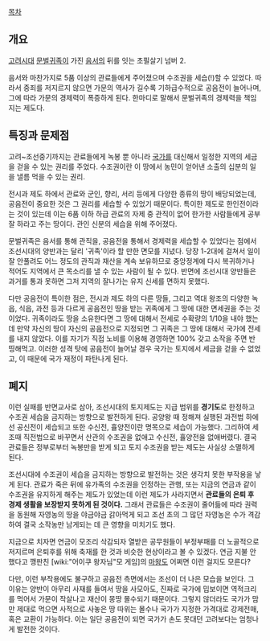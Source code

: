 [[목차]]
== 개요 ==
[[고려]]시대 [[문벌귀족]]이 가진 [[음서]]의 뒤를 잇는 초필살기 넘버 2.

음서와 마찬가지로 5품 이상의 관료들에게 주어졌으며 수조권을 세습(!)할 수 있었다. 따라서 중죄를 저지르지 않으면 가문의 역사가 길수록 기하급수적으로 공음전이 늘어나며, 그에 따라 가문의 경제력이 폭증하게 된다. 한마디로 말해서 문벌귀족의 경제력을 책임지는 제도다.

== 특징과 문제점 ==
고려~조선중기까지는 관료들에게 녹봉 뿐 아니라 [[국가]]를 대신해서 일정한 지역의 세금을 걷을 수 있는 권리를 주었다. 수조권이란 이 땅에서 농민이 얻어낸 소출의 십분의 일을 낼름 먹을 수 있는 권리.

전시과 제도 하에서 관료와 군인, 향리, 서리 등에게 다양한 종류의 땅이 배당되었는데, 공음전이 중요한 것은 그 권리를 세습할 수 있었기 때문이다. 특이한 제도로 한인전이라는 것이 있는데 이는 6품 이하 하급 관료의 자제 중 관직이 없어 한가한 사람들에게 공부 잘 하라고 주는 땅이다. 관인 신분의 세습을 위해 주어졌다.

문벌귀족은 음서를 통해 관직을, 공음전을 통해서 경제력을 세습할 수 있었다는 점에서 조선시대의 양반과는 달리 '귀족'이라 할 만한 면모를 지녔다. 당장 1-2대에 걸쳐서 일이 잘 안풀려도 어느 정도의 관직과 재산을 계속 보유하므로 중앙정계에 다시 복귀하거나 적어도 지역에서 큰 목소리를 낼 수 있는 사람이 될 수 있다. 반면에 조선시대 양반들은 과거를 통과 못하면 그저 지역의 잘나가는 유지 신세를 면하지 못했다.

다만 공음전이 특이한 점은, 전시과 제도 하의 다른 땅들, 그리고 역대 왕조의 다양한 녹읍, 식읍, 과전 등과 다르게 공음전인 땅을 받는 귀족에게 그 땅에 대한 면세권을 주는 것이었다. 귀족이라도 땅을 소유한다면 그 땅에 대해서 전세로 수확량의 1/10을 내야 했는데 만약 자신의 땅이 자신의 공음전으로 지정되면 그 귀족은 그 땅에 대해서 국가에 전세를 내지 않았다. 이를 자기가 직접 노비를 이용해 경영하면 100% 갖고 소작을 주면 반띵해먹고. 이러한 성격 탓에 공음전이 늘어날 경우 국가는 토지에서 세금을 걷을 수 없었고, 이 때문에 국가 재정이 파탄나게 된다.

== 폐지 ==
이런 실패를 반면교사로 삼아, 조선시대의 토지제도는 지급 범위를 '''경기도'''로 한정하고 수조권 세습을 금지하는 방향으로 발전하게 된다. 공양왕 때 정해져 실행된 과전법 하에선 공신전이 세습되고 또한 수신전, 휼양전이란 명목으로 세습이 가능했다. 그리하여 세조때 직전법으로 바꾸면서 산관의 수조권을 없애고 수신전, 휼양전을 없애버렸다. 결국 관료들은 정부로부터 녹봉만을 받게 되고 토지 수조권을 받는 제도는 사실상 소멸하게 된다.

조선시대에 수조권이 세습을 금지하는 방향으로 발전하는 것은 생각치 못한 부작용을 낳게 된다. 관료가 죽은 뒤에 유가족의 수조권을 인정하는 관행, 또는 지금의 연금과 같이 수조권을 유지하게 해주는 제도가 있었는데 이런 제도가 사라지면서 '''관료들의 은퇴 후 경제 생활을 보장받지 못하게 된 것이다.''' 그래서 관료들은 수조권이 줄어듦에 따라 권력을 동원해 자영농의 땅을 야금야금 갉아먹게 되고 조선 초의 그 많던 자영농은 수가 격감하여 결국 소작농만 남게되는 데 큰 영향을 미치기도 했다.

지금으로 치자면 연금이 모조리 삭감되자 열받은 공무원들이 부정부패를 더 노골적으로 저지르며 은퇴후를 위해 축재를 한 것과 비슷한 현상이라고 볼 수 있겠다. 연금 지불 안 했다고 깽판친 [wiki:"어이쿠 왕자님"모 게임]의 [[마왕]]도 어쩌면 이런 걸지도 모른다?

다만, 이런 부작용에도 불구하고 공음전 측면에서는 조선이 더 나은 모습을 보인다. 그 이유는 양반이 아무리 사재를 들여서 땅을 사모아도, 진짜로 국가에 밉보이면 역적크리를 먹어서 가문이 작살나고 재산이 몽땅 몰수되기 때문이다. 그렇지 않더라도 국가가 맘만 제대로 먹으면 사적으로 사놓은 땅 따위는 몰수나 국가가 지정한 가격대로 강제전매, 혹은 교환이 가능하다. 이는 일단 공음전이 되면 국가가 손도 못대던 고려보다는 엄청나게 발전한 것이다.

